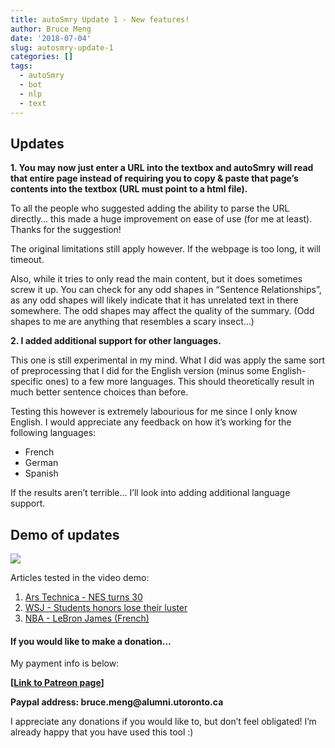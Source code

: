 ```yaml
---
title: autoSmry Update 1 - New features!
author: Bruce Meng
date: '2018-07-04'
slug: autosmry-update-1
categories: []
tags:
  - autoSmry
  - bot
  - nlp
  - text
---
```


## Updates

**1. You may now just enter a URL into the textbox and autoSmry will read that entire page instead of requiring you to copy & paste that page's contents into the textbox (URL must point to a html file).**

To all the people who suggested adding the ability to parse the URL directly... this made a huge improvement on ease of use (for me at least). Thanks for the suggestion!

The original limitations still apply however. If the webpage is too long, it will timeout.

Also, while it tries to only read the main content, but it does sometimes screw it up. You can check for any odd shapes in "Sentence Relationships", as any odd shapes will likely indicate that it has unrelated text in there somewhere. The odd shapes may affect the quality of the summary. (Odd shapes to me are anything that resembles a scary insect...)

**2. I added additional support for other languages. **

This one is still experimental in my mind. What I did was apply the same sort of preprocessing that I did for the English version (minus some English-specific ones) to a few more languages. This should theoretically result in much better sentence choices than before.

Testing this however is extremely labourious for me since I only know English. I would appreciate any feedback on how it's working for the following languages:

* French
* German
* Spanish

If the results aren't terrible... I'll look into adding additional language support.

## Demo of updates

![](/img/autosmry.update.1/autosmry.update.1.gif)

Articles tested in the video demo:

1. [Ars Technica - NES turns 30](https://arstechnica.com/gaming/2013/07/time-to-feel-old-inside-the-nes-on-its-30th-birthday/)
4. [WSJ - Students honors lose their luster](https://www.wsj.com/articles/you-graduated-cum-laude-so-did-everyone-else-1530523801)
3. [NBA - LeBron James (French)](https://www.lemonde.fr/basket/article/2018/07/02/nba-la-superstar-lebron-james-quitte-cleveland-et-signe-aux-los-angeles-lakers_5324165_1616663.html)


#### If you would like to make a donation...

My payment info is below:

**[[Link to Patreon page](https://www.patreon.com/bruce_meng)]**


**Paypal address: bruce.meng@alumni.utoronto.ca**

I appreciate any donations if you would like to, but don't feel obligated! I'm already happy that you have used this tool :)